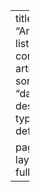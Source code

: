 ---
title: "Articles"
listing:
  contents: articles
  sort: "date desc"
  type: default

page-layout: full
---